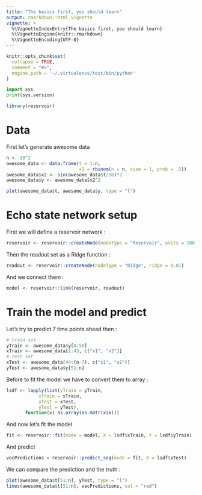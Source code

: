 ```yaml
---
title: "The basics first, you should learn"
output: rmarkdown::html_vignette
vignette: >
  %\VignetteIndexEntry{The basics first, you should learn}
  %\VignetteEngine{knitr::rmarkdown}
  %\VignetteEncoding{UTF-8}
---
```


```r
knitr::opts_chunk$set(
  collapse = TRUE,
  comment = "#>",
  engine.path = '~/.virtualenvs/test/bin/python'
)
```

```python
import sys
print(sys.version)
```

```r
library(reservoir)
```

# Data

First let's generate awesome data

```r
n <- 10^2
awesome_data <- data.frame(t = 1:n,
                           x1 = rbinom(n = n, size = 1, prob = .5))
awesome_data$x2 <- sin(awesome_data$t/10)*2
awesome_data$y <- awesome_data$x2^2
```

```r
plot(awesome_data$t, awesome_data$y, type = "l")
```

# Echo state network setup

First we will define a reservoir network :

```r
reservoir <- reservoir::createNode(nodeType = "Reservoir", units = 100)
```

Then the readout set as a Ridge function :

```r
readout <- reservoir::createNode(nodeType = "Ridge", ridge = 0.01)
```

And we connect them :

```r
model <- reservoir::link(reservoir, readout)
```

# Train the model and predict

Let's try to predict 7 time points ahead then :

```r
# train set
yTrain <- awesome_data$y[8:50]
xTrain <- awesome_data[1:43, c("x1", "x2")]
# test set
xTest <- awesome_data[44:(n-7), c("x1", "x2")]
yTest <- awesome_data$y[51:n]
```

Before to fit the model we have to convert them to array :

```r
lsdf <- lapply(list(yTrain = yTrain,
            xTrain = xTrain,
            xTest = xTest,
            yTest = yTest),
       function(x) as.array(as.matrix(x)))
```

And now let's fit the model

```r
fit <- reservoir::fit(node = model, X = lsdf$xTrain, Y = lsdf$yTrain)
```

And predict

```r
vecPredictions = reservoir::predict_seq(node = fit, X = lsdf$xTest)
```

We can compare the prediction and the truth :

```r
plot(awesome_data$t[51:n], yTest, type = "l")
lines(awesome_data$t[51:n], vecPredictions, col = "red")
```

